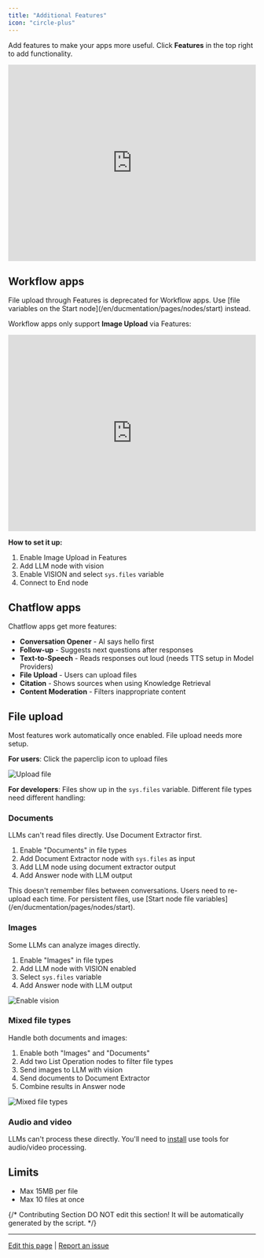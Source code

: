 ```yaml
---
title: "Additional Features"
icon: "circle-plus"
---
```


Add features to make your apps more useful. Click **Features** in the top right to add functionality.

<iframe
  src="https://www.motionshot.app/walkthrough/6773d34ad27e58127b913945/embed?fullscreen=1&hideAsSteps=1&hideCopy=1&hideDownload=1&hideSteps=1"
  width="100%"
  height="400px"
  frameborder="0"
  allowfullscreen
></iframe>

## Workflow apps

<Info>
  File upload through Features is deprecated for Workflow apps. Use [file variables on the Start node](/en/ducmentation/pages/nodes/start) instead.
</Info>

Workflow apps only support **Image Upload** via Features:

<iframe
  src="https://www.motionshot.app/walkthrough/6773d3d86a0c3ed534f24da9/embed?fullscreen=1&hideAsSteps=1&hideCopy=1&hideDownload=1&hideSteps=1"
  width="100%"
  height="400px"
  frameborder="0"
  allowfullscreen
></iframe>

**How to set it up:**
1. Enable Image Upload in Features
2. Add LLM node with vision
3. Enable VISION and select `sys.files` variable
4. Connect to End node

## Chatflow apps

Chatflow apps get more features:

- **Conversation Opener** - AI says hello first
- **Follow-up** - Suggests next questions after responses
- **Text-to-Speech** - Reads responses out loud (needs TTS setup in Model Providers)
- **File Upload** - Users can upload files
- **Citation** - Shows sources when using Knowledge Retrieval
- **Content Moderation** - Filters inappropriate content

## File upload

Most features work automatically once enabled. File upload needs more setup.

**For users**: Click the paperclip icon to upload files

![Upload file](https://assets-docs.dify.ai/dify-enterprise-mintlify/en/guides/workflow/b18af11da3f339c496193d9732906849.png)

**For developers**: Files show up in the `sys.files` variable. Different file types need different handling:

### Documents

LLMs can't read files directly. Use Document Extractor first.

1. Enable "Documents" in file types
2. Add Document Extractor node with `sys.files` as input
3. Add LLM node using document extractor output
4. Add Answer node with LLM output

<Warning>
  This doesn't remember files between conversations. Users need to re-upload each time. For persistent files, use [Start node file variables](/en/ducmentation/pages/nodes/start).
</Warning>

### Images

Some LLMs can analyze images directly.

1. Enable "Images" in file types  
2. Add LLM node with VISION enabled
3. Select `sys.files` variable
4. Add Answer node with LLM output

![Enable vision](https://assets-docs.dify.ai/dify-enterprise-mintlify/en/guides/workflow/3a3582bd9bc8ea94bbdbfeefe6a78571.png)

### Mixed file types

Handle both documents and images:

1. Enable both "Images" and "Documents"
2. Add two List Operation nodes to filter file types
3. Send images to LLM with vision
4. Send documents to Document Extractor
5. Combine results in Answer node

![Mixed file types](https://assets-docs.dify.ai/dify-enterprise-mintlify/en/guides/workflow/66471e8e67b2ede0c94bfa1cffeab834.png)

### Audio and video

LLMs can't process these directly. You'll need to [install](https://marketplace.dify.ai/?category=tool) use tools for audio/video processing.

## Limits

- Max 15MB per file
- Max 10 files at once

{/*
Contributing Section
DO NOT edit this section!
It will be automatically generated by the script.
*/}

---

[Edit this page](https://github.com/langgenius/dify-docs/edit/main/en/documentation/pages/build/additional-features.mdx) | [Report an issue](https://github.com/langgenius/dify-docs/issues/new?template=docs.yml)

